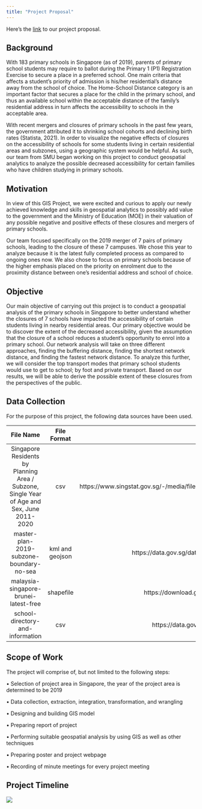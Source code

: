 ```yaml
---
title: "Project Proposal"
---
```


Here's the [link](https://docs.google.com/document/d/1l8eFumflQ1cb8HYLWka9ujbsxcPFMzgQ/edit?usp=sharing&ouid=115568116821271386627&rtpof=true&sd=true) to our project proposal.

## **Background**

With 183 primary schools in Singapore (as of 2019), parents of primary school students may require to ballot during the Primary 1 (P1) Registration Exercise to secure a place in a preferred school. One main criteria that affects a student's priority of admission is his/her residential's distance away from the school of choice. The Home-School Distance category is an important factor that secures a place for the child in the primary school, and thus an available school within the acceptable distance of the family's residential address in turn affects the accessibility to schools in the acceptable area.

With recent mergers and closures of primary schools in the past few years, the government attributed it to shrinking school cohorts and declining birth rates (Statista, 2021). In order to visualize the negative effects of closures on the accessibility of schools for some students living in certain residential areas and subzones, using a geographic system would be helpful. As such, our team from SMU began working on this project to conduct geospatial analytics to analyze the possible decreased accessibility for certain families who have children studying in primary schools.

## **Motivation**

In view of this GIS Project, we were excited and curious to apply our newly achieved knowledge and skills in geospatial analytics to possibly add value to the government and the Ministry of Education (MOE) in their valuation of any possible negative and positive effects of these closures and mergers of primary schools.

Our team focused specifically on the 2019 merger of 7 pairs of primary schools, leading to the closure of these 7 campuses. We chose this year to analyze because it is the latest fully completed process as compared to ongoing ones now. We also chose to focus on primary schools because of the higher emphasis placed on the priority on enrolment due to the proximity distance between one's residential address and school of choice.

## **Objective**

Our main objective of carrying out this project is to conduct a geospatial analysis of the primary schools in Singapore to better understand whether the closures of 7 schools have impacted the accessibility of certain students living in nearby residential areas. Our primary objective would be to discover the extent of the decreased accessibility, given the assumption that the closure of a school reduces a student's opportunity to enrol into a primary school. Our network analysis will take on three different approaches, finding the buffering distance, finding the shortest network distance, and finding the fastest network distance. To analyze this further, we will consider the top transport modes that primary school students would use to get to school; by foot and private transport. Based on our results, we will be able to derive the possible extent of these closures from the perspectives of the public.

## **Data Collection**

For the purpose of this project, the following data sources have been used.

|                                         File Name                                          |   File Format   |                                              Link to Data Source                                              |
|:-------------------------:|:----------------:|:-------------------------:|
| Singapore Residents by Planning Area / Subzone, Single Year of Age and Sex, June 2011-2020 |       csv       | https://www.singstat.gov.sg/-/media/files/find_data/population/statistical_tables/respopagesex2011to2020.ashx |
|                          master-plan-2019-subzone-boundary-no-sea                          | kml and geojson |                     https://data.gov.sg/dataset/master-plan-2019-subzone-boundary-no-sea                      |
|                           malaysia-singapore-brunei-latest-free                            |    shapefile    |                       https://download.geofabrik.de/asia/malaysia-singapore-brunei.html                       |
|                              school-directory-and-information                              |       csv       |                         https://data.gov.sg/dataset/school-directory-and-information                          |

## **Scope of Work**

The project will comprise of, but not limited to the following steps:

• Selection of project area in Singapore, the year of the project area is determined to be 2019

• Data collection, extraction, integration, transformation, and wrangling

• Designing and building GIS model

• Preparing report of project

• Performing suitable geospatial analysis by using GIS as well as other techniques

• Preparing poster and project webpage

• Recording of minute meetings for every project meeting

## **Project Timeline**

![](images/GIS_T8_Project_Gantt_Chart1024_1.jpg)
